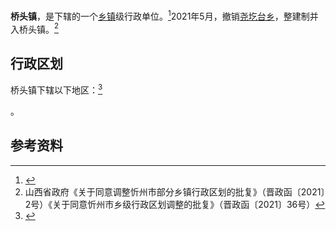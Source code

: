 {{中国乡级行政区|14/09/31/102/000
| 政府驻地 = 桥头村
}}

'''桥头镇'''，是{{PRC admin/fullname|14/09/31/102/000|3}}下辖的一个[[乡镇|乡镇]]级行政单位。<ref>{{PRC admin/ref sgc|{{PRC admin/parent|14/09/31/102/000}}}}</ref>2021年5月，撤销[[尧圪台乡|尧圪台乡]]，整建制并入桥头镇。<ref>山西省政府《关于同意调整忻州市部分乡镇行政区划的批复》（晋政函〔2021〕2号）《关于同意忻州市乡级行政区划调整的批复》（晋政函〔2021〕36号）</ref>

== 行政区划 ==

桥头镇下辖以下地区：<ref>{{PRC admin/ref sgc|14/09/31/102/000}}</ref>

{{PRC admin/children|14/09/31/102/000}}。

== 参考资料 ==

{{reflist}}

{{PRC admin/navcat|14/09/31/102/000}}